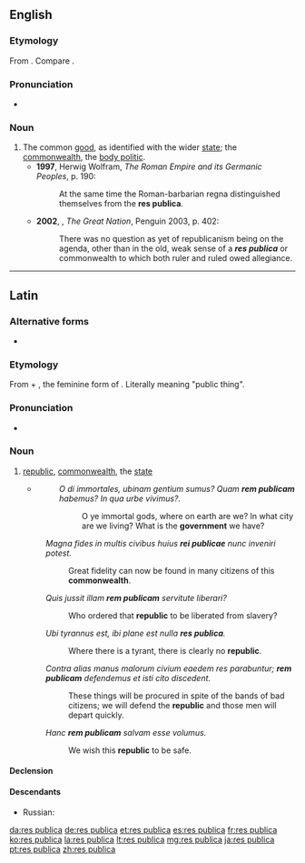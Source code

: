 ==English==
{{wikipedia|lang=en}}

===Etymology===
From {{etyl|la|en}} {{term|rēs publica|lang=la}}. Compare {{term|republic}}.

===Pronunciation===
* {{a|UK}} {{IPA|/ɹeɪz ˈpʊblɪkə/|lang=en}}

===Noun===
{{en-noun|-}}

# The common [[good]], as identified with the wider [[state]]; the [[commonwealth]], the [[body politic]].
#* '''1997''', Herwig Wolfram, ''The Roman Empire and its Germanic Peoples'', p. 190:
#*: At the same time the Roman-barbarian regna distinguished themselves from the '''res publica'''.
#* '''2002''', {{w|Colin Jones (historian)|Colin Jones}}, ''The Great Nation'', Penguin 2003, p. 402:
#*: There was no question as yet of republicanism being on the agenda, other than in the old, weak sense of a '''''res publica''''' or commonwealth to which both ruler and ruled owed allegiance.

----

==Latin==

===Alternative forms===
* {{l|la|rēspūblica}}

===Etymology===
From {{m|la|rēs||thing”, “affair}} + {{m|la|pūblica}}, the feminine form of {{m|la|pūblicus||public}}. Literally meaning "public thing".

===Pronunciation===
* {{la-pronunc|rēs pūblica}}

===Noun===
{{la-noun|rēs pūblica||reī pūblicae|f|fifth}}

# [[republic]], [[commonwealth]], the [[state]]
#* {{RQ:Cicero Catiline}}
#*: ''O di immortales, ubinam gentium sumus? Quam '''rem publicam''' habemus? In qua urbe vivimus?.''
#*:: O ye immortal gods, where on earth are we? In what city are we living? What is the '''government''' we have?
#: ''Magna fides in multis civibus huius '''rei publicae''' nunc inveniri potest.''
#:: Great fidelity can now be found in many citizens of this '''commonwealth'''.
#: ''Quis jussit illam '''rem publicam''' servitute liberari?''
#:: Who ordered that '''republic''' to be liberated from slavery?
#: ''Ubi tyrannus est, ibi plane est nulla '''res publica'''.''
#:: Where there is a tyrant, there is clearly no '''republic'''.
#: ''Contra alias manus malorum civium eaedem res parabuntur; '''rem publicam''' defendemus et isti cito discedent.''
#:: These things will be procured in spite of the bands of bad citizens; we will defend the '''republic''' and those men will depart quickly.
#: ''Hanc '''rem publicam''' salvam esse volumus.''
#:: We wish this '''republic''' to be safe.

====Declension====
{{la-decl-noun-table
|title=[[Appendix:Latin first declension|First declension]] and [[Appendix:Latin fifth declension|Fifth declension]].
|nom_sg=rēs pūblica
|gen_sg=reī pūblicae
|dat_sg=reī pūblicae
|acc_sg=rem pūblicam
|abl_sg=rē pūblicā
|voc_sg=rēs pūblica
|nom_pl=rēs pūblicae
|gen_pl=rērum pūblicārum
|dat_pl=rēbus pūblicīs
|acc_pl=rēs pūblicās
|abl_pl=rēbus pūblicīs
|voc_pl=rēs pūblicae}}

====Descendants====
* Russian: {{l|ru|республика}}

[[da:res publica]]
[[de:res publica]]
[[et:res publica]]
[[es:res publica]]
[[fr:res publica]]
[[ko:res publica]]
[[la:res publica]]
[[lt:res publica]]
[[mg:res publica]]
[[ja:res publica]]
[[pt:res publica]]
[[zh:res publica]]